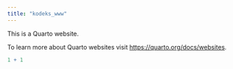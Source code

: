 ```yaml
---
title: "kodeks_www"
---
```


This is a Quarto website.

To learn more about Quarto websites visit <https://quarto.org/docs/websites>.

```r
1 + 1
```
